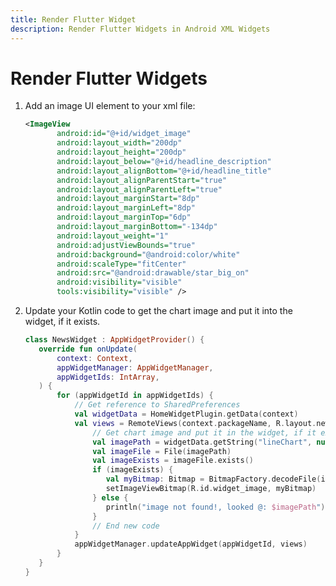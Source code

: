 ```yaml
---
title: Render Flutter Widget
description: Render Flutter Widgets in Android XML Widgets
---
```


# Render Flutter Widgets

1. Add an image UI element to your xml file:
    ```xml
    <ImageView
           android:id="@+id/widget_image"
           android:layout_width="200dp"
           android:layout_height="200dp"
           android:layout_below="@+id/headline_description"
           android:layout_alignBottom="@+id/headline_title"
           android:layout_alignParentStart="true"
           android:layout_alignParentLeft="true"
           android:layout_marginStart="8dp"
           android:layout_marginLeft="8dp"
           android:layout_marginTop="6dp"
           android:layout_marginBottom="-134dp"
           android:layout_weight="1"
           android:adjustViewBounds="true"
           android:background="@android:color/white"
           android:scaleType="fitCenter"
           android:src="@android:drawable/star_big_on"
           android:visibility="visible"
           tools:visibility="visible" />
    ```
2. Update your Kotlin code to get the chart image and put it into the widget, if it exists.
    ```kotlin
    class NewsWidget : AppWidgetProvider() {
       override fun onUpdate(
           context: Context,
           appWidgetManager: AppWidgetManager,
           appWidgetIds: IntArray,
       ) {
           for (appWidgetId in appWidgetIds) {
               // Get reference to SharedPreferences
               val widgetData = HomeWidgetPlugin.getData(context)
               val views = RemoteViews(context.packageName, R.layout.news_widget).apply {
                   // Get chart image and put it in the widget, if it exists
                   val imagePath = widgetData.getString("lineChart", null)
                   val imageFile = File(imagePath)
                   val imageExists = imageFile.exists()
                   if (imageExists) {
                      val myBitmap: Bitmap = BitmapFactory.decodeFile(imageFile.absolutePath)
                      setImageViewBitmap(R.id.widget_image, myBitmap)
                   } else {
                      println("image not found!, looked @: $imagePath")
                   }
                   // End new code
               }
               appWidgetManager.updateAppWidget(appWidgetId, views)
           }
       }
    }
    ```